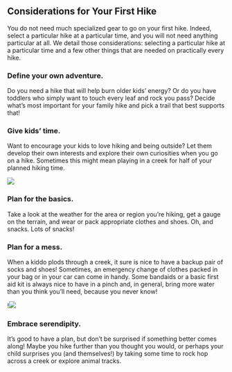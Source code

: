 ## Considerations for Your First Hike


You do not need much specialized gear to go on your first hike.
Indeed, select a particular hike at a particular time, and you will not need anything particular at all.
We detail those considerations: selecting a particular hike at a particular time and a few other things that are needed on practically every hike.

### Define your own adventure.
Do you need a hike that will help burn older kids' energy?
Or do you have toddlers who simply want to touch every leaf and rock you pass?
Decide what's most important for your family hike and pick a trail that best supports that!

### Give kids' time.
Want to encourage your kids to love hiking and being outside?
Let them develop their own interests and explore their own curiosities when you go on a hike.
Sometimes this might mean playing in a creek for half of your planned hiking time.

![](img/kidslooking.jpg)

### Plan for the basics.
Take a look at the weather for the area or region you're hiking, get a gauge on the terrain, and wear or pack appropriate clothes and shoes.
Oh, and snacks.
Lots of snacks!

### Plan for a mess.

When a kiddo plods through a creek, it sure is nice to have a backup pair of socks and shoes!
Sometimes, an emergency change of clothes packed in your bag or in your car can come in handy.
Some bandaids or a basic first aid kit is always nice to have in a pinch and, in general, bring more water than you think you'll need, because you never know!

!![](img/kidscrossingcreek.jpg)

### Embrace serendipity.
It's good to have a plan, but don't be surprised if something better comes along!
Maybe you hike further than you thought you would, or perhaps your child surprises you (and themselves!) by taking some time to rock hop across a creek or explore animal tracks.

